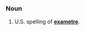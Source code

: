 ===Noun===
{{en-noun}}

#U.S. spelling of '''[[exametre]]'''.

<!--Put translations, etc, at "exametre"-->